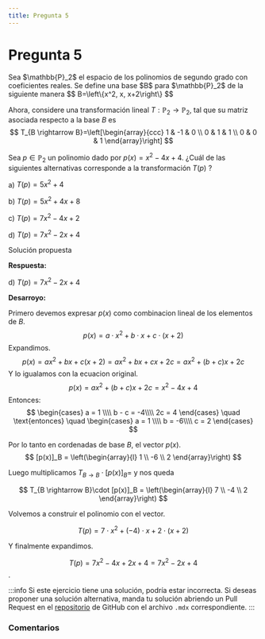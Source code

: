 ```yaml
---
title: Pregunta 5
---
```



# Pregunta 5

<div className="exercise">
Sea $\mathbb{P}_2$ el espacio de los polinomios de segundo grado con coeficientes reales. Se define una base $B$ para $\mathbb{P}_2$ de la siguiente manera
$$
B=\left\{x^2, x, x+2\right\}
$$

Ahora, considere una transformación lineal $T: \mathbb{P}_2 \rightarrow \mathbb{P}_2$, tal que su matriz asociada respecto a la base $B$ es
$$
T_{B \rightarrow B}=\left[\begin{array}{ccc}
1 & -1 & 0 \\
0 & 1 & 1 \\
0 & 0 & 1
\end{array}\right]
$$

Sea $p \in \mathbb{P}_2$ un polinomio dado por $p(x)=x^2-4 x+4$. ¿Cuál de las siguientes alternativas corresponde a la transformación $T(p)$ ?

a) $T(p)=5 x^2+4$

b) $T(p)=5 x^2+4 x+8$

c) $T(p)=7 x^2-4 x+2$

d) $T(p)=7 x^2-2 x+4$
</div>

<MDXDetails>
<summary>Solución propuesta</summary>

<div className="exercise">

**Respuesta:**

d) $T(p)=7 x^2-2 x+4$

**Desarroyo:**

Primero devemos expresar $p(x)$ como combinacion lineal de los elementos de $B$.
$$
p(x)=a\cdot x^2+b\cdot x+c\cdot(x+2)
$$
Expandimos.
$$
p(x)=ax^2+bx+c(x+2)=ax^2+bx+cx+2c=ax^2+(b+c)x+2c
$$
Y lo igualamos con la ecuacion original.
$$
p(x)=ax^2+(b+c)x+2c =x^2−4x+4
$$
Entonces:
$$
\begin{cases}
a = 1 \\\\
b - c = -4\\\\
2c = 4
\end{cases}
\quad \text{entonces} \quad
\begin{cases}
a = 1 \\\\
b = -6\\\\
c = 2
\end{cases}
$$

Por lo tanto en cordenadas de base $B$, el vector $p(x)$.
$$
[p(x)]_B =
\left(\begin{array}{l}
1 \\
-6 \\
2
\end{array}\right)
$$

Luego multiplicamos $T_{B \rightarrow B}\cdot [p(x)]_B =$ y nos queda

$$
T_{B \rightarrow B}\cdot [p(x)]_B =
\left(\begin{array}{l}
7 \\
-4 \\
2
\end{array}\right)
$$

Volvemos a construir el polinomio con el vector.

$$
T(p)=7\cdot x^2+(−4)\cdot x+2\cdot (x+2)
$$

Y finalmente expandimos.

$$
T(p)=7x^2−4x+2x+4=7x^2−2x+4
$$
.

</div>

:::info
Si este ejercicio tiene una solución, podría estar incorrecta. Si deseas proponer una solución alternativa, manda tu solución abriendo
un Pull Request en el [repositorio](https://github.com/crow-rojas/apuntes-fundamentals/pulls) de GitHub con el archivo
`.mdx` correspondiente.
:::

</MDXDetails>

### Comentarios

<Disqus
  url="https://crow-rojas.github.io/apuntes-fundamentals/docs/mathematics/linear-algebra/exercises/2018-2/p05"
  identifier="docs/mathematics/linear-algebra/exercises/2018-2/p05"
  title="2018-2 Álgebra Lineal - Pregunta 05"
/>
